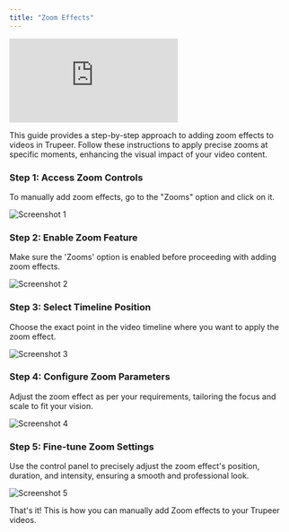 ```yaml
---
title: "Zoom Effects"
---
```


<iframe
  src="https://app.trupeer.ai/embed?slug=kkN8b0"
  className="w-full aspect-video rounded-lg overflow-hidden"
  frameborder="0"
  allowfullscreen="true"
></iframe>

This guide provides a step-by-step approach to adding zoom effects to videos in Trupeer. Follow these instructions to apply precise zooms at specific moments, enhancing the visual impact of your video content.

### Step 1: Access Zoom Controls

To manually add zoom effects, go to the "Zooms" option and click on it.

![Screenshot 1](images/zoom-effects/image1.jpg)

### Step 2: Enable Zoom Feature

Make sure the 'Zooms' option is enabled before proceeding with adding zoom effects.

![Screenshot 2](images/zoom-effects/image2.jpg)

### Step 3: Select Timeline Position

Choose the exact point in the video timeline where you want to apply the zoom effect.

![Screenshot 3](images/zoom-effects/image3.jpg)

### Step 4: Configure Zoom Parameters

Adjust the zoom effect as per your requirements, tailoring the focus and scale to fit your vision.

![Screenshot 4](images/zoom-effects/image4.jpg)

### Step 5: Fine-tune Zoom Settings

Use the control panel to precisely adjust the zoom effect's position, duration, and intensity, ensuring a smooth and professional look.

![Screenshot 5](images/zoom-effects/image5.jpg)

That's it! This is how you can manually add Zoom effects to your Trupeer videos.
